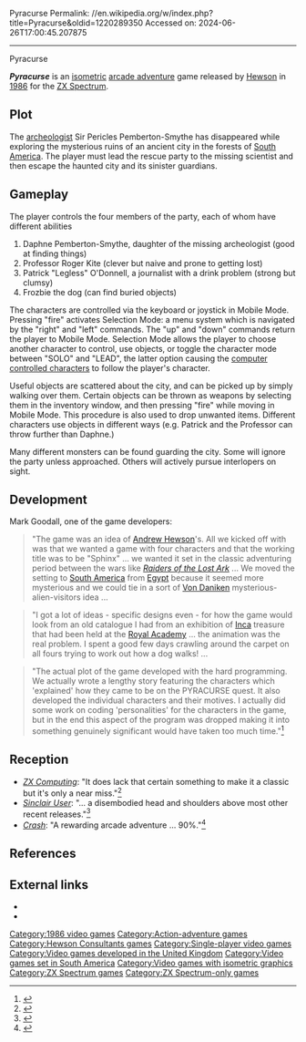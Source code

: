 Pyracurse
Permalink: //en.wikipedia.org/w/index.php?title=Pyracurse&oldid=1220289350
Accessed on: 2024-06-26T17:00:45.207875



------
Pyracurse
{{Short description|1986 video game}}
{{Infobox video game
|title = Pyracurse
|image = Pyracurse cover.jpg
|developer = Mark Goodall<br>Keith Prosser
|publisher = [[Hewson Consultants]]
|released = 1986
|genre = [[Arcade adventure]]
|modes = [[Single-player]]
|platforms = [[ZX Spectrum]]
}}

'''''Pyracurse''''' is an [[Isometric projection|isometric]] [[arcade adventure]] game released by [[Hewson Consultants|Hewson]] in [[1986 in video gaming|1986]] for the [[ZX Spectrum]].

== Plot ==
The [[archeologist]] Sir Pericles Pemberton-Smythe has disappeared while exploring the mysterious ruins of an ancient city in the forests of [[South America]]. The player must lead the rescue party to the missing scientist and then escape the haunted city and its sinister guardians.

== Gameplay ==
The player controls the four members of the party, each of whom have different abilities

#Daphne Pemberton-Smythe, daughter of the missing archeologist (good at finding things)
#Professor Roger Kite (clever but naive and prone to getting lost)
#Patrick "Legless" O'Donnell, a journalist with a drink problem (strong but clumsy)
#Frozbie the dog (can find buried objects)

The characters are controlled via the keyboard or joystick in Mobile Mode. Pressing "fire" activates Selection Mode: a menu system which is navigated by the "right" and "left" commands. The "up" and "down" commands return the player to Mobile Mode. Selection Mode allows the player to choose another character to control, use objects, or toggle the character mode between "SOLO" and "LEAD", the latter option causing the [[non-player characters|computer controlled characters]] to follow the player's character.

Useful objects are scattered about the city, and can be picked up by simply walking over them. Certain objects can be thrown as weapons by selecting them in the inventory window, and then pressing "fire" while moving in Mobile Mode. This procedure is also used to drop unwanted items. Different characters use objects in different ways (e.g. Patrick and the Professor can throw further than Daphne.)

Many different monsters can be found guarding the city. Some will ignore the party unless approached. Others will actively pursue interlopers on sight.

== Development ==
Mark Goodall, one of the game developers:
<blockquote>"The game was an idea of [[Andrew Hewson]]'s. All we kicked off with was that we wanted a game with four characters and that the working title was to be "Sphinx" ... we wanted it set in the classic adventuring period between the wars like ''[[Raiders of the Lost Ark]]'' ... We moved the setting to [[South America]] from [[Egypt]] because it seemed more mysterious and we could tie in a sort of [[Von Daniken]] mysterious-alien-visitors idea ...</blockquote>

<blockquote>"I got a lot of ideas - specific designs even - for how the game would look from an old catalogue I had from an exhibition of [[Inca]] treasure that had been held at the [[Royal Academy]] ... the animation was the real problem. I spent a good few days crawling around the carpet on all fours trying to work out how a dog walks! ...</blockquote>

<blockquote>"The actual plot of the game developed with the hard programming. We actually wrote a lengthy story featuring the characters which 'explained' how they came to be on the PYRACURSE quest. It also developed the individual characters and their motives. I actually did some work on coding 'personalities' for the characters in the game, but in the end this aspect of the program was dropped making it into something genuinely significant would have taken too much time."<ref name="Sincuser54">{{cite journal|last=Goodall|first=Mark|date=September 1986|title=Background Noise|journal=[[Sinclair User]]|publisher=[[Ascential|EMAP]]|issue=54|page=38|url=https://ia600301.us.archive.org/28/items/sinclair-user-magazine-054/SinclairUser_054_Sep_1986.pdf}}</ref>
</blockquote>

==Reception==
{{Video game reviews
| award1Pub = ''Crash''
| award1 = Crash Smash
| award2Pub = ''Sinclair User''
| award2 = SU Classic
}}
*''[[ZX Computing]]'': "It does lack that certain something to make it a classic but it's only a near miss."<ref name="ZX Computing Review">{{Citation|title=Pyracurse Review|newspaper=[[ZX Computing]]|date=August 1986}}</ref>
*''[[Sinclair User]]'': "... a disembodied head and shoulders above most other recent releases."<ref name="Sinclair User Review">{{Citation|title=Pyracurse Review|newspaper=[[Sinclair User]]|date=August 1986}}</ref>
*''[[Crash (magazine)|Crash]]'': "A rewarding arcade adventure ... 90%."<ref name="Crash Review">{{Citation|title=Pyracurse Review|newspaper=[[Crash (magazine)|Crash]]|date=August 1986}}</ref>

== References ==
{{reflist}}

== External links ==
*{{WoS game|id=0003952|name=Pyracurse}}
*{{moby game|id=/Pyracurse|name=''Pyracurse''}}

[[Category:1986 video games]]
[[Category:Action-adventure games]]
[[Category:Hewson Consultants games]]
[[Category:Single-player video games]]
[[Category:Video games developed in the United Kingdom]]
[[Category:Video games set in South America]]
[[Category:Video games with isometric graphics]]
[[Category:ZX Spectrum games]]
[[Category:ZX Spectrum-only games]]
